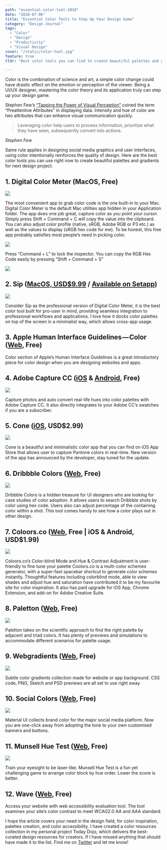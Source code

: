 ```yaml
---
path: "essential-color-tool-2018"
date: "2018-07-06"
title: "Essential Color Tools to Step Up Your Design Game"
category: "Design Journal"
tags: 
  - "Color"
  - "Design"
  - "Productivity"
  - "Visual Design"
cover: "/static/color-tool.jpg"
feature: true
tldr: "Best color tools you can find to create beautiful palettes and gradients for your next design project."

---
```


Color is the combination of science and art, a simple color change could have drastic effect on the emotion or perception of the viewer. Being a UI/UX designer, mastering the color theory and its application truly can step up your design game.

Stephen Few’s [“Tapping the Power of Visual Perception”](https://www.perceptualedge.com/articles/ie/visual_perception.pdf) coined the term “Preattentive Attributes” in displaying data. Intensity and hue of color are two attributes that can enhance visual communication quickly. 

> Leveraging color help users to process information, prioritize what they have seen, subsequently convert into actions. 

<cite>Stephen Few</cite>

Same rule applies in designing social media graphics and user interfaces, using color intentionally reinforces the quality of design. Here are the best color tools you can use right now to create beautiful palettes and gradients for next design project.

## 1. Digital Color Meter (MacOS, Free)

![](/static/color-tool-2.jpg)

The most convenient app to grab color code is the one built-in to your Mac. Digital Color Meter is the default Mac utilities app hidden in your Application folder. The app does one job great, capture color as you point your cursor. Simply press Shift + Command + C will copy the value into the clipboard. You can also adjust color profile (native, sRGB, Adobe RGB or P3 etc.) as well as the values to display (sRGB hex code for me). To be honest, this free app probably satisfies most people’s need in picking color.

![](/static/color-tool-3.gif)

Press “Command + L” to lock the inspector. You can copy the RGB Hex Code easily by pressing “Shift + Command + S”

![](/static/color-tool-4.gif)

## 2. Sip ([MacOS, USD$9.99](https://sipapp.io/?ref=todaydojo) / [Available on Setapp](https://setapp.com/get/sip?utm_medium=affiliate+program&utm_source=14&utm_campaign=sipapp.io))

![](/static/color-tool-5.jpg)

Consider Sip as the professional version of Digital Color Meter, it is the best color tool built  for pro-user in mind, providing seamless integration to professional workflows and applications. I love how it docks color palettes on top of the screen in a minimalist way, which allows cross-app usage.

## 3. Apple Human Interface Guidelines — Color ([Web](https://developer.apple.com/design/human-interface-guidelines/macos/visual-design/color/), Free)

Color section of Apple’s Human Interface Guidelines is a great introductory piece for color design when you are designing websites and apps.

## 4. Adobe Capture CC ([iOS](https://itunes.apple.com/us/app/adobe-capture-cc/id1040200189?mt=8&at=10lSkU) & [Android](https://play.google.com/store/apps/details?id=com.adobe.creativeapps.gather), Free)

![](/static/color-tool-6.png)


Capture photos and auto convert real-life hues into color palettes with Adobe Capture CC. It also directly integrates to your Adobe CC’s swatches if you are a subscriber.

## 5. Cone ([iOS](https://itunes.apple.com/us/app/cone-live-color-picker/id1221305627?mt=8&at=10lSkU), USD$2.99)
![](/static/color-tool-7.jpg)

Cone is a beautiful and minimalistic color app that you can find on iOS App Store that allows user to capture Pantone colors in real-time. New version of the app has announced by the developer, stay tuned for the update.

## 6. Dribbble Colors ([Web](https://dribbble.com/colors/), Free)
![](/static/color-tool-8.png)

Dribbble Colors is a hidden treasure for UI designers who are looking for case studies of color adoption. It allows users to search Dribbble shots by color using hex code. Users also can adjust percentage of the containing color within a shot. This tool comes handy to see how a color plays out in other design.

## 7. Coloors.co ([Web](http://coloors.co/?ref=todaydojo), Free | iOS & Android, USD$1.99)
![](/static/color-tool-9.gif)

Coloors.co’s Color-blind Mode and Hue & Contrast Adjustment is user-friendly to fine tune your palette
Coolors.co is a multi-color schemes generator, with a super-fast spacebar shortcut to generate color schemes instantly. Thoughtful features including colorblind mode, able to view shades and adjust hue and saturation have contributed it to be my favourite site for color inspiration. It also has paid upgrade for iOS App, Chrome Extension, and add-on for Adobe Creative Suite.

## 8. Paletton ([Web](http://www.paletton.com/?ref=todaydojo), Free)
![](/static/color-tool-10.png)

Paletton takes on the scientific approach to find the right palette by adjacent and triad colors. It has plenty of previews and simulations to accommodate different scenarios for palette usage.

## 9. Webgradients ([Web](https://webgradients.com/?ref=todaydojo), Free)
![](/static/color-tool-11.png)

Subtle color gradients collection made for website or app background. CSS code, PNG, Sketch and PSD previews are all set to use right away.

## 10. Social Colors ([Web](https://www.materialui.co/socialcolors), Free)
![](/static/color-tool-12.png)

Material UI collects brand color for the major social media platform. Now you are one-click away from adopting the tone to your own customised banners and buttons.

## 11. Munsell Hue Test ([Web](http://www.colormunki.com/game/huetest_kiosk?ref=todaydojo), Free)
![](/static/color-tool-13.png)

Train your eyesight to be laser-like. Munsell Hue Test is a fun yet challenging game to arrange color block by hue order. Lower the score is better.

## 12. Wave ([Web](http://wave.webaim.org/), Free)

Access your website with web accessibility evaluation tool. The tool examines your site’s color contrast to meet WCAG2.0 AA and AAA standard.

I hope the article covers your need in the design field, for color inspiration, palettes creation, and color accessibility. I have created a color resources collection in my personal project Today Dojo, which delivers the best-curated design resources for creators. If I have missed anything that should have made it to the list. Find me on [Twitter](http://www.twitter.com/desktopofsamuel) and let me know! 






